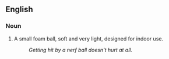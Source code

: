 == English ==

=== Noun ===

# A small foam ball, soft and very light, designed for indoor use.
#: ''Getting hit by a nerf ball doesn't hurt at all.''